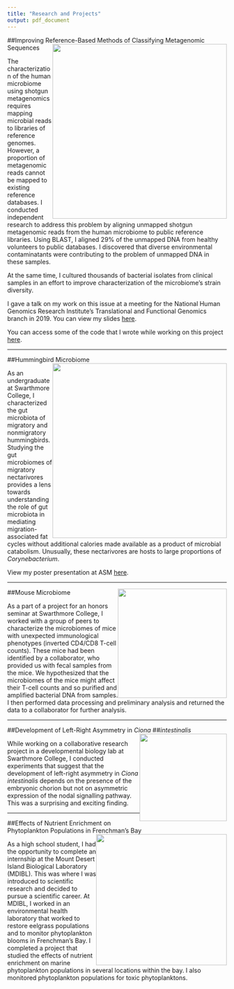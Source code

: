 ```yaml
---
title: "Research and Projects"
output: pdf_document
---
```


##Improving Reference-Based Methods of Classifying Metagenomic Sequences
<img src="supplemented.png" style="float:right;width:400px">

The characterization of the human microbiome using shotgun metagenomics requires mapping microbial reads to libraries of reference genomes. However, a proportion of metagenomic reads cannot be mapped to existing reference databases. I conducted independent research to address this problem by aligning unmapped shotgun metagenomic reads from the human microbiome to public reference libraries. Using BLAST, I aligned 29% of the unmapped DNA from healthy volunteers to public databases. I discovered that diverse environmental contaminatants were contributing to the problem of unmapped DNA in these samples.

At the same time, I cultured thousands of bacterial isolates from clinical samples in an effort to improve characterization of the microbiome's strain diversity.

I gave a talk on my work on this issue at a meeting for the National Human Genomics Research Institute's Translational and Functional Genomics branch in 2019. You can view my slides [here](branch.html).

You can access some of the code that I wrote while working on this project [here](https://github.com/isabel-erickson/NIH-code).
   
------  
   
##Hummingbird Microbiome 
<img src="hummingbirdgraph.png" style="float:right;width:400px">

As an undergraduate at Swarthmore College, I characterized the gut microbiota of migratory and nonmigratory hummingbirds. Studying the gut microbiomes of migratory nectarivores provides a lens towards understanding the role of gut microbiota in mediating migration-associated fat cycles without additional calories made available as a product of microbial catabolism. Unusually, these nectarivores are hosts to large proportions of *Corynebacterium*.

View my poster presentation at ASM [here](Erickson.Poster.png).
   
------   
   
##Mouse Microbiome <img src="mouse.png" style="float:right;width:250px">

As a part of a project for an honors seminar at Swarthmore College, I worked with a group of peers to characterize the microbiomes of mice with unexpected immunological phenotypes (inverted CD4/CD8 T-cell counts). These mice had been identified by a collaborator, who provided us with fecal samples from the mice. We hypothesized that the microbiomes of the mice might affect their T-cell counts and so purified and amplified bacterial DNA from samples. I then performed data processing and preliminary analysis and returned the data to a collaborator for further analysis.
   
   
------  
   
##Development of Left-Right Asymmetry in *Ciona*<img src="c_intestinalis_stain.png" style="float:right;width:200px">
##*intestinalis*

While working on a collaborative research project in a developmental biology lab at Swarthmore College, I conducted experiments that suggest that the development of left-right asymmetry in *Ciona intestinalis* depends on the presence of the embryonic chorion but not on asymmetric expression of the nodal signalling pathway. This was a surprising and exciting finding.
   
------

   
##Effects of Nutrient Enrichment on Phytoplankton Populations in Frenchman's Bay
<img src="mdibl_presentation.png" style="float:right;width:300px">

As a high school student, I had the opportunity to complete an internship at the Mount Desert Island Biological Laboratory (MDIBL). This was where I was introduced to scientific research and decided to pursue a scientific career. At MDIBL, I worked in an environmental health laboratory that worked to restore eelgrass populations and to monitor phytoplankton blooms in Frenchman's Bay. I completed a project that studied the effects of nutrient enrichment on marine phytoplankton populations in several locations within the bay. I also monitored phytoplankton populations for toxic phytoplanktons.
